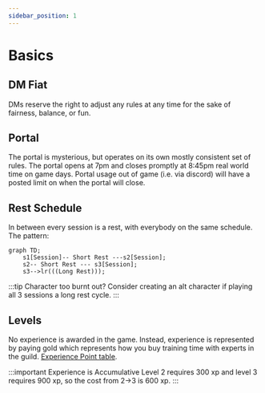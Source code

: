 ```yaml
---
sidebar_position: 1
---
```


# Basics

## DM Fiat

DMs reserve the right to adjust any rules at any time for the sake of fairness, balance, or fun.

## Portal

The portal is mysterious, but operates on its own mostly consistent set of rules. The portal opens at 7pm and closes promptly at 8:45pm real world time on game days. Portal usage out of game (i.e. via discord) will have a posted limit on when the portal will close.

## Rest Schedule

In between every session is a rest, with everybody on the same schedule. The pattern:

```mermaid
graph TD;
    s1[Session]-- Short Rest ---s2[Session];
    s2-- Short Rest --- s3[Session];
    s3-->lr(((Long Rest)));
```

:::tip Character too burnt out?
Consider creating an alt character if playing all 3 sessions a long rest cycle.
:::

## Levels

No experience is awarded in the game. Instead, experience is represented by paying gold which represents how you buy training time with experts in the guild. [Experience Point table](https://www.dndbeyond.com/sources/basic-rules/step-by-step-characters#XPandProficiencyBonusProgression).

:::important Experience is Accumulative
Level 2 requires 300 xp and level 3 requires 900 xp, so the cost from 2->3 is 600 xp.
:::
